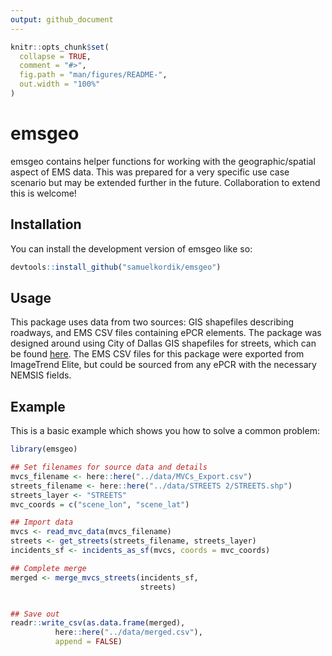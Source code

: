 ```yaml
---
output: github_document
---
```


<!-- README.md is generated from README.Rmd. Please edit that file -->

```r
knitr::opts_chunk$set(
  collapse = TRUE,
  comment = "#>",
  fig.path = "man/figures/README-",
  out.width = "100%"
)
```

# emsgeo

<!-- badges: start -->
<!-- badges: end -->

emsgeo contains helper functions for working with the geographic/spatial aspect of EMS data. This was prepared for a very specific use case scenario but may be extended further in the future. Collaboration to extend this is welcome!

## Installation

You can install the development version of emsgeo like so:

``` r
devtools::install_github("samuelkordik/emsgeo")
```

## Usage

This package uses data from two sources: GIS shapefiles describing roadways, and EMS CSV files containing ePCR elements. The package was designed around using City of Dallas GIS shapefiles for streets, which can be found [here](https://egis.dallascityhall.com/resources/shapefileDownload.aspx). The EMS CSV files for this package were exported from ImageTrend Elite, but could be sourced from any ePCR with the necessary NEMSIS fields. 

## Example

This is a basic example which shows you how to solve a common problem:

```r
library(emsgeo)

## Set filenames for source data and details
mvcs_filename <- here::here("../data/MVCs_Export.csv")
streets_filename <- here::here("../data/STREETS 2/STREETS.shp")
streets_layer <- "STREETS"
mvc_coords = c("scene_lon", "scene_lat")

## Import data
mvcs <- read_mvc_data(mvcs_filename)
streets <- get_streets(streets_filename, streets_layer)
incidents_sf <- incidents_as_sf(mvcs, coords = mvc_coords)

## Complete merge
merged <- merge_mvcs_streets(incidents_sf,
                             streets)


## Save out
readr::write_csv(as.data.frame(merged),
          here::here("../data/merged.csv"),
          append = FALSE)
```
